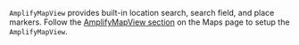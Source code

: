 `AmplifyMapView` provides built-in location search, search field, and place markers. Follow the [AmplifyMapView section](/[platform]/prev/build-a-backend/more-features/geo/maps#amplifymapview) on the Maps page to setup the `AmplifyMapView`.
